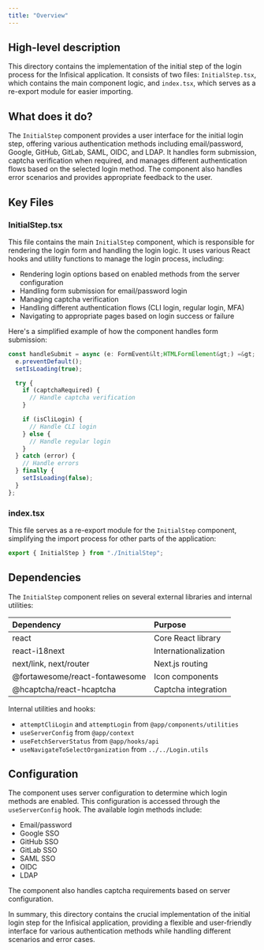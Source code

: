 ```yaml
---
title: "Overview"
---
```


## High-level description
This directory contains the implementation of the initial step of the login process for the Infisical application. It consists of two files: `InitialStep.tsx`, which contains the main component logic, and `index.tsx`, which serves as a re-export module for easier importing.

## What does it do?
The `InitialStep` component provides a user interface for the initial login step, offering various authentication methods including email/password, Google, GitHub, GitLab, SAML, OIDC, and LDAP. It handles form submission, captcha verification when required, and manages different authentication flows based on the selected login method. The component also handles error scenarios and provides appropriate feedback to the user.

## Key Files

### InitialStep.tsx
This file contains the main `InitialStep` component, which is responsible for rendering the login form and handling the login logic. It uses various React hooks and utility functions to manage the login process, including:

- Rendering login options based on enabled methods from the server configuration
- Handling form submission for email/password login
- Managing captcha verification
- Handling different authentication flows (CLI login, regular login, MFA)
- Navigating to appropriate pages based on login success or failure

Here's a simplified example of how the component handles form submission:

```typescript
const handleSubmit = async (e: FormEvent&lt;HTMLFormElement&gt;) =&gt; {
  e.preventDefault();
  setIsLoading(true);

  try {
    if (captchaRequired) {
      // Handle captcha verification
    }

    if (isCliLogin) {
      // Handle CLI login
    } else {
      // Handle regular login
    }
  } catch (error) {
    // Handle errors
  } finally {
    setIsLoading(false);
  }
};
```

### index.tsx
This file serves as a re-export module for the `InitialStep` component, simplifying the import process for other parts of the application:

```typescript
export { InitialStep } from "./InitialStep";
```

## Dependencies
The `InitialStep` component relies on several external libraries and internal utilities:

| Dependency | Purpose |
|:-----------|:--------|
| react | Core React library |
| react-i18next | Internationalization |
| next/link, next/router | Next.js routing |
| @fortawesome/react-fontawesome | Icon components |
| @hcaptcha/react-hcaptcha | Captcha integration |

Internal utilities and hooks:
- `attemptCliLogin` and `attemptLogin` from `@app/components/utilities`
- `useServerConfig` from `@app/context`
- `useFetchServerStatus` from `@app/hooks/api`
- `useNavigateToSelectOrganization` from `../../Login.utils`

## Configuration
The component uses server configuration to determine which login methods are enabled. This configuration is accessed through the `useServerConfig` hook. The available login methods include:

- Email/password
- Google SSO
- GitHub SSO
- GitLab SSO
- SAML SSO
- OIDC
- LDAP

The component also handles captcha requirements based on server configuration.

In summary, this directory contains the crucial implementation of the initial login step for the Infisical application, providing a flexible and user-friendly interface for various authentication methods while handling different scenarios and error cases.